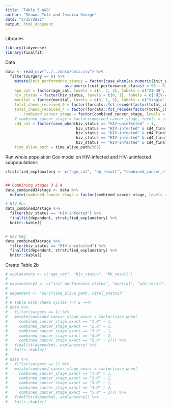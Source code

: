 ```yaml
---
title: "Table 5 A&B"
author: "Shawna Tuli and Jessica George"
date: "3/15/2021"
output: html_document
---
```


Libraries
```r
library(tidyverse)
library(finalfit)
```

Data
```r
data <- read_csv("../../data/data.csv") %>% 
  filter(surgery == 0) %>%
    mutate(init_performance_status = factor(case_when(as.numeric(init_performance_status) >= 90 ~ 1,
                          as.numeric(init_performance_status) < 90 ~ 0), levels = c(1, 0), labels = c(">=90", "<90")),
    age_cat = factor(age_cat, levels = c(1, 2, 3), labels = c("21-39", "40-59", ">60")),
    hiv_status = factor(hiv_status, levels = c(0, 1), labels = c("HIV-uninfected", "HIV-infected")),
    marital = factor(marital, levels = c(3, 1, 2), labels = c("Single", "Married/partnered", "Divorced/widowed")),
    total_chemo_received_0 = factor(forcats::fct_recode(factor(total_chemo_received), "0" = "0", "1" = "1", "1" = "2", "1" = "3", "1" = "4", "1" = "5", "1" = "6", "1" = "7"), labels = c("0", ">0")),
    total_chemo_received_4 = factor(forcats::fct_recode(factor(total_chemo_received), "0" = "0", "0" = "1", "0" = "2", "0" = "3", "1" = "4", "1" = "5", "1" = "6", "1" = "7"), labels = c("<4", ">=4")),
        combined_cancer_stage = factor(combined_cancer_stage, levels = c(0, 1, 2, 3, 4), labels = c("I (IB1*, IB2)", "I (IB1*, IB2)", "II (IIA, IIB)", "III (IIIA, IIIB)", "IV")),
    # combined_cancer_stage = factor(combined_cancer_stage, levels = c(1, 2, 3, 4), labels = c("I (IB1*, IB2)", "II (IIA, IIB)", "III (IIIA, IIIB)", "IV")),
    cd4_cat = factor(case_when(hiv_status == "HIV-uninfected" ~ 1,
                               hiv_status == "HIV-infected" & cd4_final >= 500 ~ 2, 
                               hiv_status == "HIV-infected" & cd4_final >= 350 & cd4_final < 500 ~ 3,
                               hiv_status == "HIV-infected" & cd4_final >= 200 & cd4_final < 350 ~ 4,
                               hiv_status == "HIV-infected" & cd4_final < 200 ~ 5), levels = c(1,2,3,4)),
    time_alive_path = time_alive_path/365)
```

Run whole population Cox model on HIV-infected and HIV-uninfected subpopulations
```r
stratified_explanatory <- c("age_cat", "hb_result", "combined_cancer_stage", "total_chemo_received_4", "eqd2")


## Combining stages 3 & 4
data_combined34stage <- data %>% 
  mutate(combined_cancer_stage = factor(combined_cancer_stage, levels = c("I (IB1*, IB2)", "II (IIA, IIB)", "III (IIIA, IIIB)", "IV"), labels = c("I (IB1*, IB2)", "II (IIA, IIB)", "III-IV (IIIA, IIIB, IV)", "III-IV (IIIA, IIIB, IV)")))

# HIV Pos
data_combined34stage %>% 
  filter(hiv_status == "HIV-infected") %>% 
  finalfit(dependent, stratified_explanatory) %>% 
  knitr::kable()


# HIV Neg
data_combined34stage %>% 
  filter(hiv_status == "HIV-uninfected") %>% 
  finalfit(dependent, stratified_explanatory) %>% 
  knitr::kable()

```

Create Table 2b
```r
# explanatory <- c("age_cat", "hiv_status", "hb_result")
# 
# explanatory2 <- c("init_performance_status", "marital", "alb_result", "distance", "age_cat", "hiv_status", "hb_result")
# 
# dependent <- "Surv(time_alive_path, vital_status)"
# 
# # Table with chemo cycles (<4 & >=4)
# data %>%
#   filter(surgery == 1) %>%
#   mutate(combined_cancer_stage_exact = factor(case_when(
#     combined_cancer_stage_exact == "1.0" ~ 1,
#     combined_cancer_stage_exact == "2.0" ~ 1,
#     combined_cancer_stage_exact == "3.0" ~ 1,
#     combined_cancer_stage_exact == "4.0" ~ 2,
#     combined_cancer_stage_exact == "5.0" ~ 2))) %>%
#   finalfit(dependent, explanatory) %>%
#   knitr::kable()
# 
# data %>%
#   filter(surgery == 1) %>%
#   mutate(combined_cancer_stage_exact = factor(case_when(
#     combined_cancer_stage_exact == "1.0" ~ 1,
#     combined_cancer_stage_exact == "2.0" ~ 1,
#     combined_cancer_stage_exact == "3.0" ~ 1,
#     combined_cancer_stage_exact == "4.0" ~ 2,
#     combined_cancer_stage_exact == "5.0" ~ 2))) %>%
#   finalfit(dependent, explanatory2) %>%
#   knitr::kable()

```